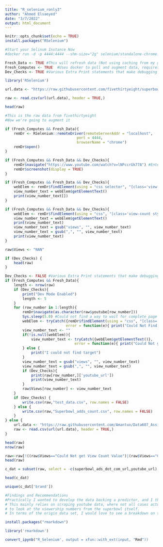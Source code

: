 ```yaml
---
title: "R_selenium_ronly3"
author: "Ahmed Elsaeyed"
date: "3/7/2022"
output: html_document
---
```


```r
knitr::opts_chunk$set(echo = TRUE)
install.packages("RSelenium")
```



```r
#Start your Selinum Instance Now
#docker run -d -p 4444:4444 --shm-size="2g" selenium/standalone-chrome:4.1.2-20220131
```


```r
Fresh_Data <- TRUE #This will refresh data (Not using caching from my git)
Fresh_Computes <- TRUE  #Uses docker to pull and augment data, requires the Selenium Instance
Dev_Checks <- TRUE #Various Extra Print statements that make debugging easier
```

```r
library('RSelenium')
```


```r
url.data <- "https://raw.githubusercontent.com/fivethirtyeight/superbowl-ads/main/superbowl-ads.csv"

raw <- read.csv(url(url.data), header = TRUE,) 
```

```r
head(raw)
```

```r
#This is the raw data from fivethirtyeight
#Now we're going to augment it
```

```r
if (Fresh_Computes && Fresh_Data){
    remDr <- RSelenium::remoteDriver(remoteServerAddr = "localhost",
                                 port = 4444,
                                 browserName = "chrome")
    remDr$open()
}
```

```r
if (Fresh_Computes && Fresh_Data && Dev_Checks){
    remDr$navigate("https://www.youtube.com/watch?v=lNPccrGk77A") #Entering our URL gets the browser to navigate to the page
    remDr$screenshot(display = TRUE)
}
```

```r
if (Fresh_Computes && Fresh_Data && Dev_Checks){    
    webElem <- remDr$findElement(using = "css selector", "[class='view-count style-scope ytd-video-view-count-renderer']")
    view_number_text = webElem$getElementText()
    print(view_number_text[])
}
```

```r
if (Fresh_Computes && Fresh_Data && Dev_Checks){
    webElem <- remDr$findElement(using = "css", "[class='view-count style-scope ytd-video-view-count-renderer']")
    view_number_text = webElem$getElementText()
    print(view_number_text)
    view_number_text = gsub("views", "", view_number_text)
    view_number_text = gsub(",", "", view_number_text)
    print(view_number_text)
}
```

```r
raw$Views <- "NAN"
```

```r
if (Dev_Checks) {
    head(raw)
}
```

```r
Dev_Checks <- FALSE #Various Extra Print statements that make debugging easier
if (Fresh_Computes && Fresh_Data){
    length <- nrow(raw)
    if (Dev_Checks){
        print("Dev Mode Enabled")
        length <- 5
    }
    for (row_number in 1:length){
        remDr$navigate(as.character(raw$youtube[row_number]))
        Sys.sleep(5.0) #Could not find a way to wait for complete page load, so I threw in a wait to ensure load
        webElem <- tryCatch({remDr$findElement(using = "css", "[class='view-count style-scope ytd-video-view-count-renderer']")},
                            error = function(e){ print("Could Not Find Video")})
        view_number_text <- ""
        if(!is.null(webElem)){
            view_number_text <- tryCatch({webElem$getElementText()},
                                error = function(e){ print("Could Not get View Count Value")})
        } else {
            print("I could not find target")
        }
        view_number_text = gsub("views", "", view_number_text)
        view_number_text = gsub(",", "", view_number_text)
        if (Dev_Checks){
            print(raw[row_number,]['youtube_url'])
            print(view_number_text)
        }
        raw$Views[row_number] <- view_number_text
    }
    if (Dev_Checks) {
        write.csv(raw,"test_data.csv", row.names = FALSE)
    } else {
        write.csv(raw,"Superbowl_adds_count.csv", row.names = FALSE)
    }
} else {
    url.data <- "https://raw.githubusercontent.com/Amantux/Data607_Assignment1/main/Superbowl_adds_count.csv"
    raw <- read.csv(url(url.data), header = TRUE,) 
}
```

```r
head(raw)
nrow(raw)
```

```r
raw<-raw[!((raw$Views=="Could Not get View Count Value")|(raw$Views=="Could Not Find Video")),] #remove the empty rows
head(raw)
```

```r
c_dat = subset(raw, select = -c(superbowl_ads_dot_com_url,youtube_url) )
```

```r
head(c_dat)
```

```r
unique(c_dat['brand'])
```

```r
#Findings and Recommendations
#Practically I wanted to develop the data backing a predictor, and I think I could probably do a better job of augmenting
# This mainly relies on scraping youtube data, where not all cases actually even have a presence. It may be better
# to look at the viewership numbers from the superbowl itself. 
# In terms of the origin data set, I would love to see a breakdown on time or % of ad as I think that would be interesting!
```

```r
install.packages("rmarkdown")
```

```r
library('rmarkdown')
```

```r
convert_ipynb("R_Selenium', output = xfun::with_ext(input, "Rmd"))
```

